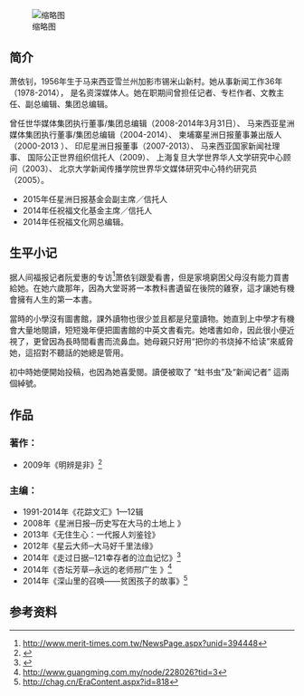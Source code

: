 {{Dead end|time=2017-03-28T10:06:27+00:00}}
[[File:蕭依釗.jpg|缩略图]]
==简介==
萧依钊，1956年生于马来西亚雪兰州加影市锡米山新村。她从事新闻工作36年（1978-2014）， 是名资深媒体人。她在职期间曾担任记者、专栏作者、文教主任、副总编辑、集团总编辑。

曾任世华媒体集团执行董事/集团总编辑（2008-2014年3月31日）、
马来西亚星洲媒体集团执行董事/集团总编辑（2004-2014）、
柬埔寨星洲日报董事兼出版人（2000-2013 ）、
印尼星洲日报董事（2007-2013）、
马来西亚国家新闻社理事、
国际公正世界组织信托人（2009）、
上海复旦大学世界华人文学研究中心顾问（2003）、
北京大学新闻传播学院世界华文媒体研究中心特约研究员（2005）。

*2015年任星洲日报基金会副主席／信托人
*2014年任祝福文化基金主席／信托人
*2014年任祝福文化网总编辑。

==生平小记==
据人间福报记者阮爱惠的专访<ref>http://www.merit-times.com.tw/NewsPage.aspx?unid=394448</ref>萧依钊跟愛看書，但是家境窮困父母沒有能力買書給她。在她六歲那年，因為大堂哥將一本教科書遺留在後院的雞寮，這才讓她有機會擁有人生的第一本書。

當時的小學沒有圖書館，課外讀物也很少並且都是兒童讀物。她直到上中學才有機會大量地閱讀，短短幾年便把圖書館的中英文書看完。她嗜書如命，因此很小便近視了，更曾因為長時間看書而流鼻血。她母親只好用“把你的书烧掉不给读”來威脅她，這招對不聽話的她總是管用。

初中時她便開始投稿，也因為她喜愛閱。讀便被取了 “蛀书虫”及“新闻记者” 這兩個綽號。

==作品==
===著作：===
*2009年《明辨是非》<ref>{{Cite web |url=http://books.sinchew.com.my/index.php?route=product%2Fproduct&product_id=67 |title=存档副本 |accessdate=2020-09-18 |archive-date=2013-04-24 |archive-url=https://web.archive.org/web/20130424080911/http://books.sinchew.com.my/index.php?route=product%2Fproduct&product_id=67 |dead-url=no }}</ref>
===主编：===
*1991-2014年《花踪文汇》1—12辑
*2008年《星洲日报─历史写在大马的土地上 》
*2013年《无住生心：一代报人刘鉴铨》
*2012年《星云大师─大马好千里法缘》
*2014年《走过日据─121幸存者的泣血记忆》<ref>{{Cite web |url=http://books.sinchew.com.my/index.php?route=product%2Fproduct&product_id=124 |title=存档副本 |accessdate=2020-09-18 |archive-date=2017-09-25 |archive-url=https://web.archive.org/web/20170925005748/http://books.sinchew.com.my/index.php?route=product%2Fproduct&product_id=124 |dead-url=no }}</ref>
*2014年《杏坛芳草─永远的老师邢广生 》<ref>http://www.guangming.com.my/node/228026?tid=3</ref>
*2014年《深山里的召唤——贫困孩子的故事》<ref>http://chag.cn/EraContent.aspx?id=818{{Dead link|date=2018年7月 |bot=InternetArchiveBot |fix-attempted=yes }}</ref>
== 参考资料 ==
{{reflist}}